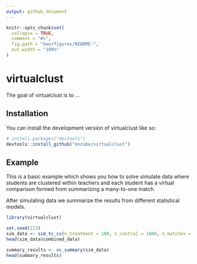 ```yaml
---
output: github_document
---
```


<!-- README.md is generated from README.Rmd. Please edit that file -->

```r
knitr::opts_chunk$set(
  collapse = TRUE,
  comment = "#>",
  fig.path = "man/figures/README-",
  out.width = "100%"
)
```

# virtualclust

<!-- badges: start -->
<!-- badges: end -->

The goal of virtualclust is to ...

## Installation

You can install the development version of virtualclust like so:

``` r
# install.packages("devtools")
devtools::install_github("mncube/virtualclust")
```

## Example

This is a basic example which shows you how to solve simulate data where students are clustered within teachers and each student has a virtual comparison formed from summarizing a many-to-one match.

After simulating data we summarize the results from different statistical models.

```r
library(virtualclust)

set.seed(123)
sim_data <- sim_tc_cv(n_treatment = 100, n_control = 1000, n_matches = 10)
head(sim_data$combined_data)

summary_results <- vc_summary(sim_data)
head(summary_results)
```
